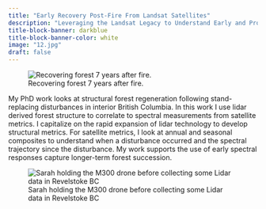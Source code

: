 ```yaml
---
title: "Early Recovery Post-Fire From Landsat Satellites"
description: "Leveraging the Landsat Legacy to Understand Early and Probably Future Recovery Post-High Severity Fire" 
title-block-banner: darkblue
title-block-banner-color: white
image: "12.jpg"
draft: false
---
```


![Recovering forest 7 years after fire.](images/A1_2015-3.gif){fig-alt="rotating gif of Lidar point cloud with dead or dying coniferous trees post-fire and a  mix of brush and new growth on the ground" fig-align="center"}

My PhD work looks at structural forest regeneration following stand-replacing disturbances in interior British Columbia. In this work I use lidar derived forest structure to correlate to spectral measurements from satellite metrics. I capitalize on the rapid expansion of lidar technology to develop structural metrics. For satellite metrics, I look at annual and seasonal composites to understand when a disturbance occurred and the spectral trajectory since the disturbance. My work supports the use of early spectral responses capture longer-term forest succession.

![Sarah holding the M300 drone before collecting some Lidar data in Revelstoke BC](images/loretta.JPG){fig-align="center"}